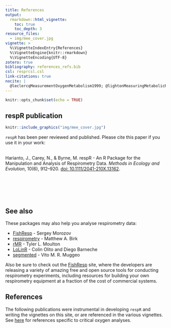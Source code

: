 ```yaml
---
title: References
output: 
  rmarkdown::html_vignette:
    toc: true
    toc_depth: 3
resource_files:
  - img/mee_cover.jpg
vignette: >
  %\VignetteIndexEntry{References}
  %\VignetteEngine{knitr::rmarkdown}
  %\VignetteEncoding{UTF-8}
zotero: true
bibliography: references_refs.bib
csl: resprcsl.csl
link-citations: true
nocite: |
  @leclercqMeasurementOxygenMetabolism1999; @lightonMeasuringMetabolicRates2008; @marshallEstimatingPhysiologicalTolerances2013; @morozovFishRespPackageGUI2019; @muggeoEstimatingRegressionModels2003; @muggeoModelingTemperatureEffects2008; @raykarFastOptimalBandwidth2006; @sheatherReliableDataBasedBandwidth1991; @silvermanDensityEstimationStatistics1986; @smithjrFoodEnergySupply1987; @steffensenErrorsRespirometryAquatic1989; @stoffelsPhysiologicalTradeOffsFastSlow2015; @svendsenDesignSetupIntermittentflow2016; @whiteDeterminantsInterspecificVariation2013; @yeagerPhysiologicalRegulationConformation1989; @zivotModelingFinancialTime2006; @killenGuidelinesReportingMethods2021; @jonesBriefSurveyBandwidth1996; @gambleOpentopStaticRespirometry2014; @clarkAerobicScopeMeasurements2013; @careySeaUrchinsHighCO2016; @prinzingAnalyticalMethodsMatter2021; @chabotValidOxygenUptake2021
---
```


```r
knitr::opts_chunk$set(echo = TRUE)
```

## respR publication

```r
knitr::include_graphics("img/mee_cover.jpg")
```

`respR` has been peer reviewed and published. Please cite this paper if you use it in your work:\
 

Harianto, J., Carey, N., & Byrne, M. respR - An R Package for the Manipulation and Analysis of Respirometry Data. *Methods in Ecology and Evolution*, 10(6), 912--920. [doi: 10.1111/2041-210X.13162](https://doi.org/10.1111/2041-210X.13162).

 \
 \
 \
 

## See also

These packages may also help you analyse respirometry data:

-   [FishResp](https://fishresp.org) - Sergey Morozov
-   [respirometry](https://cran.r-project.org/package=respirometry) - Matthew A. Birk
-   [rMR](https://cran.r-project.org/package=rMR) - Tyler L. Moulton
-   [LoLinR](https://github.com/colin-olito/LoLinR) - Colin Olito and Diego Barneche
-   [segmented](https://cran.r-project.org/package=segmented) - Vito M. R. Muggeo

Also be sure to check out the [FishResp](https://fishresp.org) site, where the developers are releasing a variety of amazing free and open source tools for conducting respirometry experiments, including resources for building your own respirometry equipment at a fraction of the cost of commercial systems.

## References

The following publications were instrumental in developing `respR` and writing the vignettes on this site, or are referenced in the various vignettes. See [here]() for references specific to critical oxygen analyses.  \
 \
